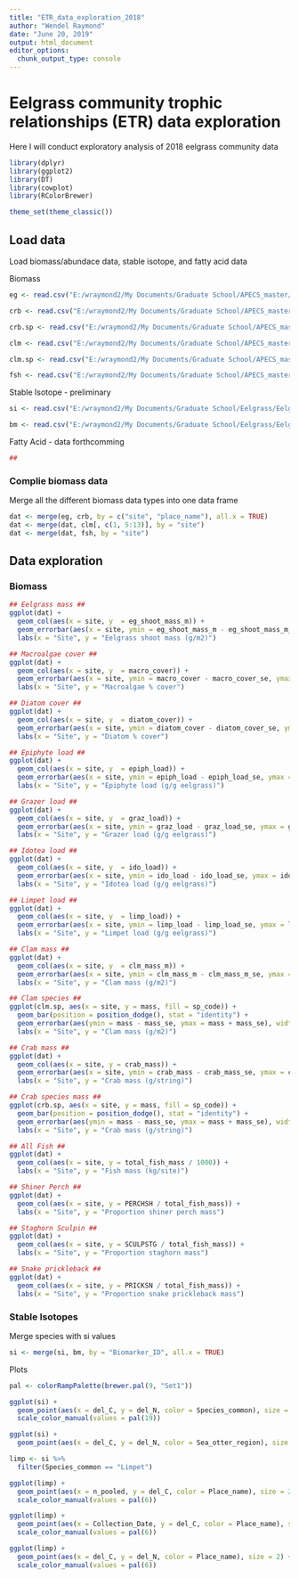 ```yaml
---
title: "ETR_data_exploration_2018"
author: "Wendel Raymond"
date: "June 20, 2019"
output: html_document
editor_options: 
  chunk_output_type: console
---
```


# Eelgrass community trophic relationships (ETR) data exploration
Here I will conduct exploratory analysis of 2018 eelgrass community data

```r
library(dplyr)
library(ggplot2)
library(DT)
library(cowplot)
library(RColorBrewer)

theme_set(theme_classic())
```

## Load data
Load biomass/abundace data, stable isotope, and fatty acid data

Biomass
```r
eg <- read.csv("E:/wraymond2/My Documents/Graduate School/APECS_master/ALL_DATA/Eelgrass_biometrics_2018_derived.csv", header = TRUE, stringsAsFactors = FALSE)

crb <- read.csv("E:/wraymond2/My Documents/Graduate School/APECS_master/ALL_DATA/crab_simple_site_2018_derived.csv", header = TRUE, stringsAsFactors = FALSE)

crb.sp <- read.csv("E:/wraymond2/My Documents/Graduate School/APECS_master/ALL_DATA/crab_site_sp_2018_derived.csv", header = TRUE, stringsAsFactors = FALSE)

clm <- read.csv("E:/wraymond2/My Documents/Graduate School/APECS_master/ALL_DATA/eelgrass_clam_2018_derived.csv", header = TRUE, stringsAsFactors = FALSE)

clm.sp <- read.csv("E:/wraymond2/My Documents/Graduate School/APECS_master/ALL_DATA/eelgrass_clam_site_sp_2018.csv", header = TRUE, stringsAsFactors = FALSE)

fsh <- read.csv("E:/wraymond2/My Documents/Graduate School/APECS_master/ALL_DATA/Fish_mass_site_2018_derived.csv", header = TRUE, stringsAsFactors = FALSE)
```

Stable Isotope - preliminary
```r
si <- read.csv("E:/wraymond2/My Documents/Graduate School/Eelgrass/Eelgrass trophic relationships/Data/SI_prelim_2018.csv", header = TRUE, stringsAsFactors = FALSE)

bm <- read.csv("E:/wraymond2/My Documents/Graduate School/Eelgrass/Eelgrass trophic relationships/Data/Biomarker_collections_2018_RAW.csv", header = TRUE, stringsAsFactors = FALSE)
```

Fatty Acid - data forthcomming
```r
##
```

### Complie biomass data
Merge all the different biomass data types into one data frame
```r
dat <- merge(eg, crb, by = c("site", "place_name"), all.x = TRUE)
dat <- merge(dat, clm[, c(1, 5:13)], by = "site")
dat <- merge(dat, fsh, by = "site")
```

## Data exploration
### Biomass
```r
## Eelgrass mass ##
ggplot(dat) +
  geom_col(aes(x = site, y  = eg_shoot_mass_m)) +
  geom_errorbar(aes(x = site, ymin = eg_shoot_mass_m - eg_shoot_mass_m_se, ymax = eg_shoot_mass_m + eg_shoot_mass_m_se), width = 0) +
  labs(x = "Site", y = "Eelgrass shoot mass (g/m2)")

## Macroalgae cover ##
ggplot(dat) +
  geom_col(aes(x = site, y  = macro_cover)) +
  geom_errorbar(aes(x = site, ymin = macro_cover - macro_cover_se, ymax = macro_cover + macro_cover_se), width = 0) +
  labs(x = "Site", y = "Macroalgae % cover")

## Diatom cover ##
ggplot(dat) +
  geom_col(aes(x = site, y  = diatom_cover)) +
  geom_errorbar(aes(x = site, ymin = diatom_cover - diatom_cover_se, ymax = diatom_cover + diatom_cover_se), width = 0) +
  labs(x = "Site", y = "Diatom % cover")

## Epiphyte load ##
ggplot(dat) +
  geom_col(aes(x = site, y  = epiph_load)) +
  geom_errorbar(aes(x = site, ymin = epiph_load - epiph_load_se, ymax = epiph_load + epiph_load_se), width = 0) +
  labs(x = "Site", y = "Epiphyte load (g/g eelgrass)")

## Grazer load ##
ggplot(dat) +
  geom_col(aes(x = site, y  = graz_load)) +
  geom_errorbar(aes(x = site, ymin = graz_load - graz_load_se, ymax = graz_load + graz_load_se), width = 0) +
  labs(x = "Site", y = "Grazer load (g/g eelgrass)")

## Idotea load ##
ggplot(dat) +
  geom_col(aes(x = site, y  = ido_load)) +
  geom_errorbar(aes(x = site, ymin = ido_load - ido_load_se, ymax = ido_load + ido_load_se), width = 0) +
  labs(x = "Site", y = "Idotea load (g/g eelgrass)")

## Limpet load ##
ggplot(dat) +
  geom_col(aes(x = site, y  = limp_load)) +
  geom_errorbar(aes(x = site, ymin = limp_load - limp_load_se, ymax = limp_load + limp_load_se), width = 0) +
  labs(x = "Site", y = "Limpet load (g/g eelgrass)")

## Clam mass ##
ggplot(dat) +
  geom_col(aes(x = site, y  = clm_mass_m)) +
  geom_errorbar(aes(x = site, ymin = clm_mass_m - clm_mass_m_se, ymax = clm_mass_m + clm_mass_m_se), width = 0) +
  labs(x = "Site", y = "Clam mass (g/m2)")

## Clam species ##
ggplot(clm.sp, aes(x = site, y = mass, fill = sp_code)) +
  geom_bar(position = position_dodge(), stat = "identity") +
  geom_errorbar(aes(ymin = mass - mass_se, ymax = mass + mass_se), width = 0, position=position_dodge(0.9)) +
  labs(x = "Site", y = "Clam mass (g/m2)")

## Crab mass ##
ggplot(dat) +
  geom_col(aes(x = site, y = crab_mass)) +
  geom_errorbar(aes(x = site, ymin = crab_mass - crab_mass_se, ymax = crab_mass + crab_mass_se, width = 0)) +
  labs(x = "Site", y = "Crab mass (g/string)")

## Crab species mass ##
ggplot(crb.sp, aes(x = site, y = mass, fill = sp_code)) +
  geom_bar(position = position_dodge(), stat = "identity") +
  geom_errorbar(aes(ymin = mass - mass_se, ymax = mass + mass_se), width = 0, position=position_dodge(0.9)) +
  labs(x = "Site", y = "Crab mass (g/string)")

## All Fish ##
ggplot(dat) +
  geom_col(aes(x = site, y = total_fish_mass / 1000)) +
  labs(x = "Site", y = "Fish mass (kg/site)")

## Shiner Perch ##
ggplot(dat) +
  geom_col(aes(x = site, y = PERCHSH / total_fish_mass)) +
  labs(x = "Site", y = "Proportion shiner perch mass")

## Staghorn Sculpin ##
ggplot(dat) +
  geom_col(aes(x = site, y = SCULPSTG / total_fish_mass)) +
  labs(x = "Site", y = "Proportion staghorn mass")

## Snake prickleback ##
ggplot(dat) +
  geom_col(aes(x = site, y = PRICKSN / total_fish_mass)) +
  labs(x = "Site", y = "Proportion snake prickleback mass")
```

### Stable Isotopes
Merge species with si values
```r
si <- merge(si, bm, by = "Biomarker_ID", all.x = TRUE)
```

Plots
```r
pal <- colorRampPalette(brewer.pal(9, "Set1"))

ggplot(si) +
  geom_point(aes(x = del_C, y = del_N, color = Species_common), size = 2) +
  scale_color_manual(values = pal(19))

ggplot(si) +
  geom_point(aes(x = del_C, y = del_N, color = Sea_otter_region), size = 2)
```

```r
limp <- si %>% 
  filter(Species_common == "Limpet")

ggplot(limp) +
  geom_point(aes(x = n_pooled, y = del_C, color = Place_name), size = 2) +
  scale_color_manual(values = pal(6))

ggplot(limp) +
  geom_point(aes(x = Collection_Date, y = del_C, color = Place_name), size = 2) +
  scale_color_manual(values = pal(6))

ggplot(limp) +
  geom_point(aes(x = del_C, y = del_N, color = Place_name), size = 2) +
  scale_color_manual(values = pal(6))
```

